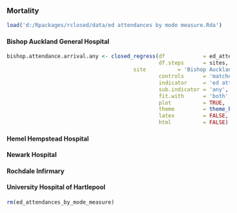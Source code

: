 ### Mortality

```r
load('d:/Rpackages/rclosed/data/ed attendances by mode measure.Rda')
```

#### Bishop Auckland General Hospital

```r
bishop.attendance.arrival.any <- closed_regress(df            = ed_attendances_by_mode_measure,
                                                df.steps      = sites,
		                                site          = 'Bishop Auckland General Hospital',
                                                controls      = 'matched control',
                                                indicator     = 'ed attendances',
                                                sub.indicator = 'any',
                                                fit.with      = 'both',
                                                plot          = TRUE,
                                                theme         = theme_bw(),
                                                latex         = FALSE,
                                                html          = FALSE)
```


#### Hemel Hempstead Hospital


#### Newark Hospital


#### Rochdale Infirmary


#### University Hospital of Hartlepool




```r
rm(ed_attendances_by_mode_measure)

```

